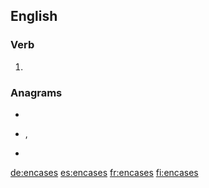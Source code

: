 ==English==

===Verb===
{{head|en|verb form}}

# {{en-third-person singular of|encase}}

===Anagrams===
* {{l|en|scænes}}
* {{l|en|séances}}, {{l|en|seances}}
* {{l|en|Senecas}}

[[de:encases]]
[[es:encases]]
[[fr:encases]]
[[fi:encases]]